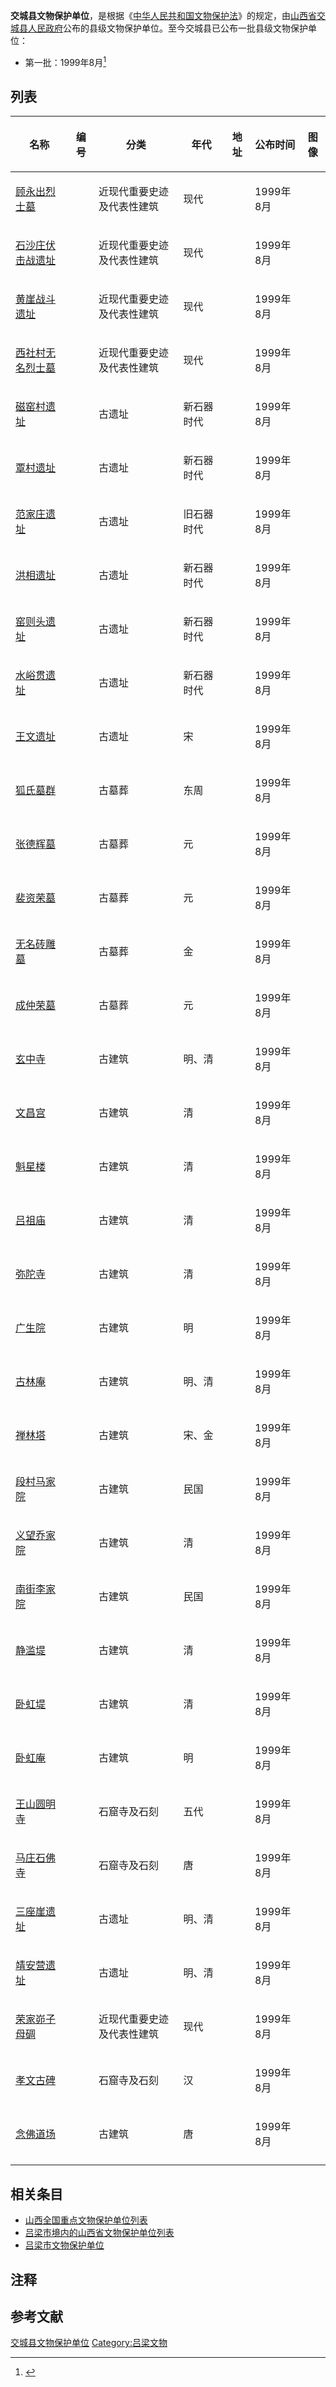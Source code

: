 '''交城县文物保护单位'''，是根据《[[中华人民共和国文物保护法|中华人民共和国文物保护法]]》的规定，由[[山西省|山西省]][[交城县|交城县]][[交城县人民政府|人民政府]]公布的县级文物保护单位。至今交城县已公布一批县级文物保护单位：
* 第一批：1999年8月<ref>{{cite web|title=山西省|url=http://www.ncha.gov.cn/portals/0/second/wenwubhml/%E5%B1%B1%E8%A5%BF%E7%9C%811.rar|work=中国文物保护单位名录|publisher=中华人民共和国国家文物局|accessdate=2012-12-26|deadurl=yes|archiveurl=https://web.archive.org/web/20120501202356/http://www.sach.gov.cn/portals/0/second/wenwubhml/%E5%B1%B1%E8%A5%BF%E7%9C%811.rar|archivedate=2012-05-01}}</ref>

==列表==
<center>
{| class="wikitable sortable"
|- 
!名称 
!编号
!分类 
!年代
!地址
!公布时间
!图像
|-
|[[顾永出烈士墓|顾永出烈士墓]]
|
|近现代重要史迹及代表性建筑
|现代
|
|1999年8月
| style="padding:0"|
|-
|[[石沙庄伏击战遗址|石沙庄伏击战遗址]]
|
|近现代重要史迹及代表性建筑
|现代
|
|1999年8月
| style="padding:0"|
|-
|[[黄崖战斗遗址|黄崖战斗遗址]]
|
|近现代重要史迹及代表性建筑
|现代
|
|1999年8月
| style="padding:0"|
|-
|[[西社村无名烈士墓|西社村无名烈士墓]]
|
|近现代重要史迹及代表性建筑
|现代
|
|1999年8月
| style="padding:0"|
|-
|[[磁窑村遗址|磁窑村遗址]]
|
|古遗址
|新石器时代
|
|1999年8月
| style="padding:0"|
|-
|[[覃村遗址|覃村遗址]]
|
|古遗址
|新石器时代
|
|1999年8月
| style="padding:0"|
|-
|[[范家庄遗址|范家庄遗址]]
|
|古遗址
|旧石器时代
|
|1999年8月
| style="padding:0"|
|-
|[[洪相遗址|洪相遗址]]
|
|古遗址
|新石器时代
|
|1999年8月
| style="padding:0"|
|-
|[[窑则头遗址|窑则头遗址]]
|
|古遗址
|新石器时代
|
|1999年8月
| style="padding:0"|
|-
|[[水峪贯遗址|水峪贯遗址]]
|
|古遗址
|新石器时代
|
|1999年8月
| style="padding:0"|
|-
|[[王文遗址|王文遗址]]
|
|古遗址
|宋
|
|1999年8月
| style="padding:0"|
|-
|[[狐氏墓群|狐氏墓群]]
|
|古墓葬
|东周
|
|1999年8月
| style="padding:0"|
|-
|[[张德辉墓|张德辉墓]]
|
|古墓葬
|元
|
|1999年8月
| style="padding:0"|
|-
|[[裴资荣墓|裴资荣墓]]
|
|古墓葬
|元
|
|1999年8月
| style="padding:0"|
|-
|[[无名砖雕墓|无名砖雕墓]]
|
|古墓葬
|金
|
|1999年8月
| style="padding:0"|
|-
|[[成仲荣墓|成仲荣墓]]
|
|古墓葬
|元
|
|1999年8月
| style="padding:0"|
|-
|[[玄中寺|玄中寺]]
|
|古建筑
|明、清
|
|1999年8月
| style="padding:0"|
|-
|[[文昌宫|文昌宫]]
|
|古建筑
|清
|
|1999年8月
| style="padding:0"|
|-
|[[魁星楼|魁星楼]]
|
|古建筑
|清
|
|1999年8月
| style="padding:0"|
|-
|[[吕祖庙|吕祖庙]]
|
|古建筑
|清
|
|1999年8月
| style="padding:0"|
|-
|[[弥陀寺|弥陀寺]]
|
|古建筑
|清
|
|1999年8月
| style="padding:0"|
|-
|[[广生院|广生院]]
|
|古建筑
|明
|
|1999年8月
| style="padding:0"|
|-
|[[古林庵|古林庵]]
|
|古建筑
|明、清
|
|1999年8月
| style="padding:0"|
|-
|[[禅林塔|禅林塔]]
|
|古建筑
|宋、金
|
|1999年8月
| style="padding:0"|
|-
|[[段村马家院|段村马家院]]
|
|古建筑
|民国
|
|1999年8月
| style="padding:0"|
|-
|[[义望乔家院|义望乔家院]]
|
|古建筑
|清
|
|1999年8月
| style="padding:0"|
|-
|[[南街李家院|南街李家院]]
|
|古建筑
|民国
|
|1999年8月
| style="padding:0"|
|-
|[[静滥堤|静滥堤]]
|
|古建筑
|清
|
|1999年8月
| style="padding:0"|
|-
|[[卧虹堤|卧虹堤]]
|
|古建筑
|清
|
|1999年8月
| style="padding:0"|
|-
|[[卧虹庵|卧虹庵]]
|
|古建筑
|明
|
|1999年8月
| style="padding:0"|
|-
|[[王山圆明寺|王山圆明寺]]
|
|石窟寺及石刻
|五代
|
|1999年8月
| style="padding:0"|
|-
|[[马庄石佛寺|马庄石佛寺]]
|
|石窟寺及石刻
|唐
|
|1999年8月
| style="padding:0"|
|-
|[[三座崖遗址|三座崖遗址]]
|
|古遗址
|明、清
|
|1999年8月
| style="padding:0"|
|-
|[[靖安营遗址|靖安营遗址]]
|
|古遗址
|明、清
|
|1999年8月
| style="padding:0"|
|-
|[[荣家峁子母碉|荣家峁子母碉]]
|
|近现代重要史迹及代表性建筑
|现代
|
|1999年8月
| style="padding:0"|
|-
|[[孝文古碑|孝文古碑]]
|
|石窟寺及石刻
|汉
|
|1999年8月
| style="padding:0"|
|-
|[[念佛道场|念佛道场]]
|
|古建筑
|唐
|
|1999年8月
| style="padding:0"|
|-
|}
</center>

==相关条目==
* [[山西全国重点文物保护单位列表|山西全国重点文物保护单位列表]]
* [[吕梁市境内的山西省文物保护单位列表|吕梁市境内的山西省文物保护单位列表]]
* [[吕梁市文物保护单位|吕梁市文物保护单位]]

==注释==
{{ReflistH}}
{{NoteFoot}}
{{ReflistF}}

==参考文献==
{{Reflist}}

{{山西文保}}
[[Category:交城县文物保护单位|]]
[[Category:吕梁文物|Category:吕梁文物]]